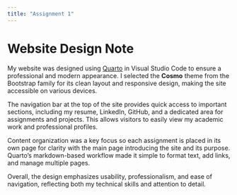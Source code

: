 ```yaml
---
title: "Assignment 1"
---
```


# Website Design Note

My website was designed using [Quarto](https://quarto.org/) in Visual Studio Code to ensure a professional and modern appearance. I selected the **Cosmo** theme from the Bootstrap family for its clean layout and responsive design, making the site accessible on various devices.

The navigation bar at the top of the site provides quick access to important sections, including my resume, LinkedIn, GitHub, and a dedicated area for assignments and projects. This allows visitors to easily view my academic work and professional profiles.

Content organization was a key focus so each assignment is placed in its own page for clarity with the main page introducing the site and its purpose. Quarto’s markdown-based workflow made it simple to format text, add links, and manage multiple pages.

Overall, the design emphasizes usability, professionalism, and ease of navigation, reflecting both my technical skills and attention to detail.
